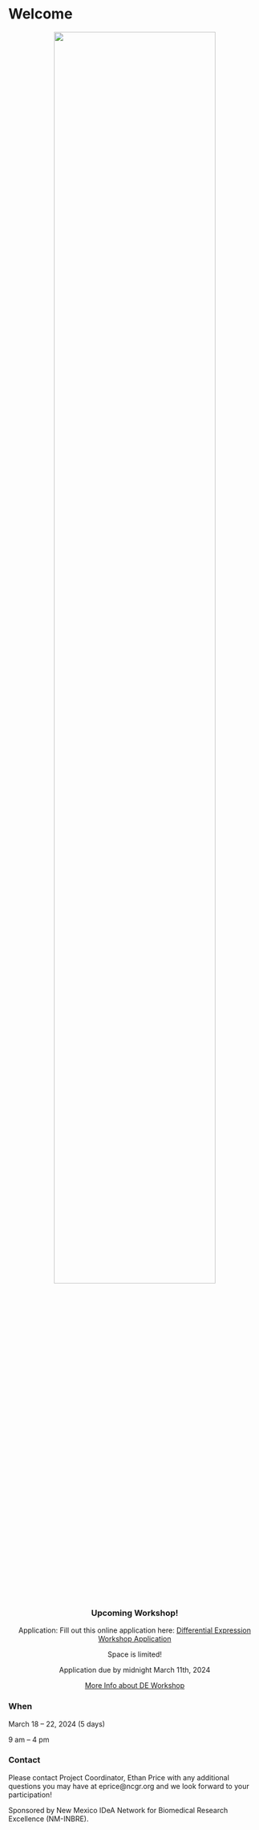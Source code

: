 
# Welcome{-}
<center>

![](./Figures/ncgr.png){width=80%}

### Upcoming Workshop!{-}

Application: Fill out this online application here: 
[Differential Expression Workshop Application](https://docs.google.com/forms/d/e/1FAIpQLScpoKxE0yAnCK3yOl5hBde7MtOWCOeXYxvjBfWyDcA9hHDGrw/viewform)

Space is limited!

Application due by midnight March 11th, 2024

[More Info about DE Workshop](https://inbre.ncgr.org/ncgr-INBRE-2024/differential-expression-workshop.html#differential-expression-workshop)

</center>

### When{-}

March 18 – 22, 2024 (5 days)

9 am – 4 pm


### Contact{-}

Please contact Project Coordinator, Ethan Price with any additional questions you may have at eprice@ncgr.org and we look forward to your participation!

Sponsored by New Mexico IDeA Network for Biomedical Research Excellence (NM-INBRE).

